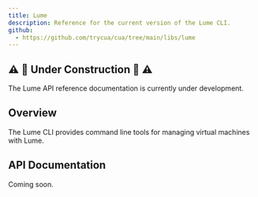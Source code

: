 ```yaml
---
title: Lume
description: Reference for the current version of the Lume CLI.
github:
  - https://github.com/trycua/cua/tree/main/libs/lume
---
```


## ⚠️ 🚧 Under Construction 🚧 ⚠️

The Lume API reference documentation is currently under development.

## Overview

The Lume CLI provides command line tools for managing virtual machines with Lume.

## API Documentation

Coming soon.
